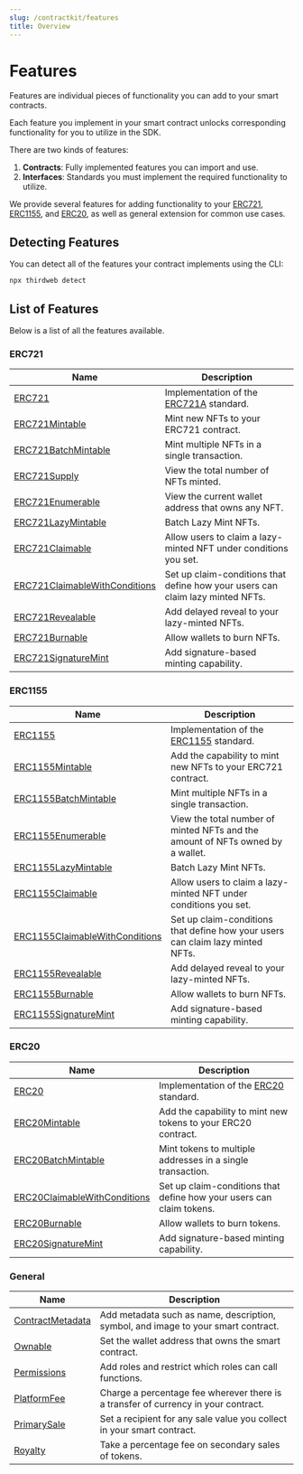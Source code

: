 ```yaml
---
slug: /contractkit/features
title: Overview
---
```


# Features


<div className="heroGrid">
  
  <div>
    <p>
        Features are individual pieces of functionality you can add to your smart contracts.
    </p>

Each feature you implement in your smart contract unlocks corresponding functionality for you to utilize in the SDK.

There are two kinds of features:

1. **Contracts**: Fully implemented features you can import and use.
2. **Interfaces**: Standards you must implement the required functionality to utilize.

We provide several features for adding functionality to your [ERC721](/contractkit/erc721), [ERC1155](/contractkit/erc1155), and
[ERC20](/contractkit/erc20), as well as general extension for common use cases.

</div>

<div className="heroGridImageContainer">
  <ThemedImage
    sources={{
      light: "/assets/extensions.png",
      dark: "/assets/extensions.png",
    }}
    className="heroGridImage"
    alt="thirdweb dashboard"
  />
</div>

</div>

## Detecting Features

You can detect all of the features your contract implements using the CLI:

```bash
npx thirdweb detect
```

## List of Features

Below is a list of all the features available.

### ERC721

| Name                                                              | Description                                                                    |
| ----------------------------------------------------------------- | ------------------------------------------------------------------------------ |
| [ERC721](/contractkit/erc721)                                     | Implementation of the [ERC721A](https://www.erc721a.org/) standard.            |
| [ERC721Mintable](/contractkit/erc721mintable)                     | Mint new NFTs to your ERC721 contract.                                         |
| [ERC721BatchMintable](/contractkit/erc721batchmintable)           | Mint multiple NFTs in a single transaction.                                    |
| [ERC721Supply](/contractkit/erc721supply)                         | View the total number of NFTs minted.                                          |
| [ERC721Enumerable](/contractkit/erc721enumerable)                 | View the current wallet address that owns any NFT.                             |
| [ERC721LazyMintable](/contractkit/erc721lazymintable)             | Batch Lazy Mint NFTs.                                                          |
| [ERC721Claimable](/contractkit/erc721claimable)                   | Allow users to claim a lazy-minted NFT under conditions you set.               |
| [ERC721ClaimableWithConditions](/contractkit/erc721batchmintable) | Set up claim-conditions that define how your users can claim lazy minted NFTs. |
| [ERC721Revealable](/contractkit/erc721revealable)                 | Add delayed reveal to your lazy-minted NFTs.                                   |
| [ERC721Burnable](/contractkit/erc721burnable)                     | Allow wallets to burn NFTs.                                                    |
| [ERC721SignatureMint](/contractkit/erc721signaturemintable)       | Add signature-based minting capability.                                        |

### ERC1155

| Name                                                                | Description                                                                                 |
| ------------------------------------------------------------------- | ------------------------------------------------------------------------------------------- |
| [ERC1155](/contractkit/erc1155)                                     | Implementation of the [ERC1155](/contractkit/base-contracts/erc-1155/erc1155base) standard. |
| [ERC1155Mintable](/contractkit/erc1155mintable)                     | Add the capability to mint new NFTs to your ERC721 contract.                                |
| [ERC1155BatchMintable](/contractkit/erc1155batchmintable)           | Mint multiple NFTs in a single transaction.                                                 |
| [ERC1155Enumerable](/contractkit/erc1155enumerable)                 | View the total number of minted NFTs and the amount of NFTs owned by a wallet.              |
| [ERC1155LazyMintable](/contractkit/erc1155lazymintable)             | Batch Lazy Mint NFTs.                                                                       |
| [ERC1155Claimable](/contractkit/erc1155claimable)                   | Allow users to claim a lazy-minted NFT under conditions you set.                            |
| [ERC1155ClaimableWithConditions](/contractkit/erc1155batchmintable) | Set up claim-conditions that define how your users can claim lazy minted NFTs.              |
| [ERC1155Revealable](/contractkit/erc1155revealable)                 | Add delayed reveal to your lazy-minted NFTs.                                                |
| [ERC1155Burnable](/contractkit/erc1155burnable)                     | Allow wallets to burn NFTs.                                                                 |
| [ERC1155SignatureMint](/contractkit/erc1155signaturemintable)       | Add signature-based minting capability.                                                     |

### ERC20

| Name                                                            | Description                                                                           |
| --------------------------------------------------------------- | ------------------------------------------------------------------------------------- |
| [ERC20](/contractkit/erc20)                                     | Implementation of the [ERC20](/contractkit/base-contracts/erc-20/erc20base) standard. |
| [ERC20Mintable](/contractkit/erc20mintable)                     | Add the capability to mint new tokens to your ERC20 contract.                         |
| [ERC20BatchMintable](/contractkit/erc20batchmintable)           | Mint tokens to multiple addresses in a single transaction.                            |
| [ERC20ClaimableWithConditions](/contractkit/erc20batchmintable) | Set up claim-conditions that define how your users can claim tokens.                  |
| [ERC20Burnable](/contractkit/erc20burnable)                     | Allow wallets to burn tokens.                                                         |
| [ERC20SignatureMint](/contractkit/erc20signaturemintable)       | Add signature-based minting capability.                                               |

### General

| Name                                              | Description                                                                        |
| ------------------------------------------------- | ---------------------------------------------------------------------------------- |
| [ContractMetadata](/contractkit/contractmetadata) | Add metadata such as name, description, symbol, and image to your smart contract.  |
| [Ownable](/contractkit/ownable)                   | Set the wallet address that owns the smart contract.                               |
| [Permissions](/contractkit/permissions)           | Add roles and restrict which roles can call functions.                             |
| [PlatformFee](/contractkit/platformfee)           | Charge a percentage fee wherever there is a transfer of currency in your contract. |
| [PrimarySale](/contractkit/primarysale)           | Set a recipient for any sale value you collect in your smart contract.             |
| [Royalty](/contractkit/royalty)                   | Take a percentage fee on secondary sales of tokens.                                |
